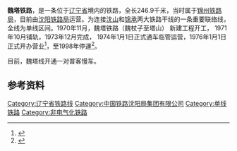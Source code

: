 {{Infobox rail system-route
|rail_name=魏塔铁路
|other_name=
|system_length=246.9 km
|length_in_operation=
|total_length=
|tracklength=
|name_bgcolor=
|min_width=
|box_width=
|style=
|banner_color=blue
|sec_banner_color=
|third_banner_color=
|logo_filename=
|logo_width=
|logo_bgcolor=
|logo_alt=
|logo_note=
|image=
|imagesize=
|caption=
|code_name=
|locale={{CHN}}[[辽宁省|辽宁省]]
|service_type=[[旅客列车|客]][[货物列车|货]]两用
|status=营运中
|network=
|stations=
|start=[[魏杖子站|魏杖子站]]、[[塔山站|塔山站]]
|lines=
|main_route=
|secondary_route=
|branch_route=
|standard=
|character=
|other_systems=
|main_stations=
|constructor=
|track=1（[[单线铁路|单线铁路]]）
|average_station_distance=
|max_speed=
|orbital_plane=
|track_gauge={{standard gauge}}（[[标准轨|标准轨]]）
|distance_between_mainlines=
|min_radius=
|max_grade=
|elevation=
|control=
|block_signal=
|engine=
|electrified=
|rollingstock=
|fleet_size=
|begin_operation=1974年1月1日
|end_operation=
|operation_note=
|open_operation=
|time_first=
|time_last=
|ridership=
|owner=
|operator=
|franchise=
|hq=
|key_person=
|website=
|route_map={{bs-map|inline=1|map=
CONTg~~ ~~ ~~{{RoutemapRoute|Licon=u|[[锦承铁路|锦承铁路]]往[[锦州站|锦州站]]方向}}
HST~~ ~~[[魏杖子站|魏杖子站]]
CONTgq\ABZgr\~~ ~~ ~~{{RoutemapRoute|Licon=l|[[锦承铁路|锦承铁路]]往[[承德站|承德站]]方向}}
\HST\~~ ~~[[东沟门站|东沟门站]]
HST~~ ~~东营子乘降所
HST~~ ~~南房乘降所
HST~~ ~~[[刀尔登站|刀尔登站]]
HST~~ ~~[[杨杖子站|杨杖子站]]
HST~~ ~~北磴乘降所
HST~~ ~~任家店乘降所
HST~~ ~~田家沟乘降所
HST~~ ~~[[金杖子站|金杖子站]]
HST~~ ~~宣家沟乘降所
HST~~ ~~桃花池乘降所
HST~~ ~~凌丰乘降所
HST~~ ~~南汤乘降所
HST~~ ~~建北乘降所
HST~~ ~~[[建昌站|建昌站]]
HST~~ ~~钟杖子乘降所
HST~~ ~~西南杖子乘降所
HST~~ ~~[[南桥站|南桥站]]
HST~~ ~~杨家店乘降所
HST~~ ~~[[杨树湾站|杨树湾站]]
HST~~ ~~四家子乘降所
HST~~ ~~鸽子洞乘降所
HST~~ ~~大徐屯乘降所
HST~~ ~~[[串子沟站|串子沟站]]
HST~~ ~~刘屯乘降所
HST~~ ~~[[郭家屯站|郭家屯站]]
HST~~ ~~叶家屯乘降所
HST~~ ~~孔家沟乘降所
HST~~ ~~四新乘降所
HST~~ ~~[[柳树屯站|柳树屯站]]
HST~~ ~~营北乘降所
CONTgq\ABZg+r\~~ ~~ ~~{{RoutemapRoute|Licon=l|[[沈山铁路|沈山铁路]]往[[山海关站|山海关站]]方向}}
HST~~ ~~[[塔山站|塔山站]]
CONTf~~ ~~ ~~{{RoutemapRoute|Licon=d|[[沈山铁路|沈山铁路]]往[[沈阳站|沈阳站]]方向}}
}}

}}'''魏塔铁路'''，是一条位于[[辽宁省|辽宁省]]境内的铁路，全长246.9千米，当时属于[[锦州铁路局|锦州铁路局]]，目前由[[沈阳铁路局|沈阳铁路局]]运营。为连接[[沈山铁路|沈山]]和[[锦承铁路|锦承]]两大铁路干线的一条重要联络线，全线为单线区间。1970年11月，魏塔铁路（魏杖子至塔山） 新建工程开工， 1971年10月铺轨，1973年12月完成， 1974年1月1日正式通车临管运营，1976年1月1日正式开办营业<ref>{{cite web |title=沈阳铁路局：“深山铁路公交”打通致富路 |url=http://www.china-railway.com.cn/shzr_1/zxjk/201710/t20171018_67492.html |publisher=中国铁路总公司 |accessdate=2018-11-28}}</ref>，至1998年停運<ref>{{cite web |title=时间的灰——魏塔铁路运转记 |url=http://www.sohu.com/a/148446702_655962 |publisher=搜狐網 |accessdate=2018-11-28}}</ref>。

目前，魏塔线开通一对普客慢车。

==参考资料==
{{reflist}}

{{魏塔铁路}}
{{中国铁路}}


[[Category:辽宁省铁路线|Category:辽宁省铁路线]]
[[Category:中国铁路沈阳局集团有限公司|Category:中国铁路沈阳局集团有限公司]]
[[Category:单线铁路|Category:单线铁路]]
[[Category:非电气化铁路|Category:非电气化铁路]]